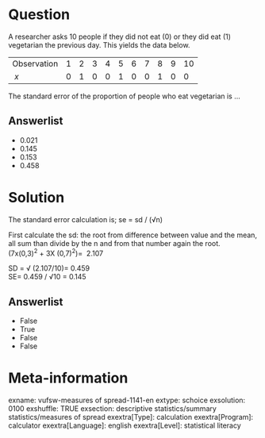 Question
========
A researcher asks 10 people if they did not eat (0) or they did eat (1)
vegetarian the previous day. This yields the data below.  
  

<table>
<tbody>
<tr class="odd">
<td>Observation</td>
<td>1</td>
<td>2</td>
<td>3</td>
<td>4</td>
<td>5</td>
<td>6</td>
<td>7</td>
<td>8</td>
<td>9</td>
<td>10</td>
</tr>
<tr class="even">
<td><em> x </em></td>
<td>0</td>
<td>1</td>
<td>0</td>
<td>0</td>
<td>1</td>
<td>0</td>
<td>0</td>
<td>1</td>
<td>0</td>
<td>0</td>
</tr>
</tbody>
</table>

  
The standard error of the proportion of people who eat vegetarian is ...

Answerlist
----------
* 0.021
* 0.145
* 0.153
* 0.458

Solution
========





The standard error calculation is; se = sd / (√n)  
  
First calculate the sd: the root from difference between value and the
mean, all sum than divide by the n and from that number again the
root.  
(7x(0,3)<sup>2</sup> + 3X (0,7)<sup>2</sup>)=  2.107  
  
SD = √ (2.107/10)= 0.459  
SE= 0.459 / √10 = 0.145


Answerlist
----------
* False
* True
* False
* False

Meta-information
================
exname: vufsw-measures of spread-1141-en
extype: schoice
exsolution: 0100
exshuffle: TRUE
exsection: descriptive statistics/summary statistics/measures of spread
exextra[Type]: calculation
exextra[Program]: calculator
exextra[Language]: english
exextra[Level]: statistical literacy

